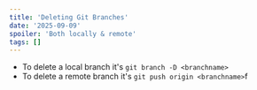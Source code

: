 ```yaml
---
title: 'Deleting Git Branches'
date: '2025-09-09'
spoiler: 'Both locally & remote'
tags: []
---
```

- To delete a local branch it's `git branch -D <branchname>`
- To delete a remote branch it's `git push origin <branchname>`f